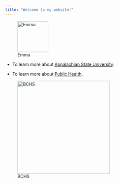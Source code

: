 ```yaml
---
title: "Welcome to my website!"
---
```


![Emma](./photos/picofemma.jpg){width=100}



* To learn more about [Appalachian State University](https://www.appstate.edu/).

* To learn more about [Public Health](https://www.appstate.edu/academics/majors/id/public-health).


![BCHS](./photos/bchslogo.png){width=300}